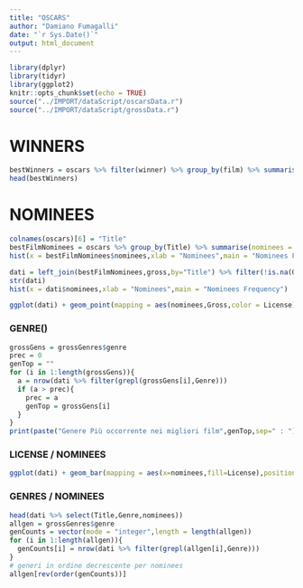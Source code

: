 ```yaml
---
title: "OSCARS"
author: "Damiano Fumagalli"
date: "`r Sys.Date()`"
output: html_document
---
```


```r
library(dplyr)
library(tidyr)
library(ggplot2)
knitr::opts_chunk$set(echo = TRUE)
source("../IMPORT/dataScript/oscarsData.r")
source("../IMPORT/dataScript/grossData.r")
```

# WINNERS

```r
bestWinners = oscars %>% filter(winner) %>% group_by(film) %>% summarise(nominees = n()) %>% arrange(desc(nominees))
head(bestWinners)
```

# NOMINEES

```r
colnames(oscars)[6] = "Title"
bestFilmNominees = oscars %>% group_by(Title) %>% summarise(nominees = n(), year = year_film) %>% arrange(desc(nominees))
hist(x = bestFilmNominees$nominees,xlab = "Nominees",main = "Nominees Frequency")
```

```r
dati = left_join(bestFilmNominees,gross,by="Title") %>% filter(!is.na(Gross))
str(dati)
hist(x = dati$nominees,xlab = "Nominees",main = "Nominees Frequency")

ggplot(dati) + geom_point(mapping = aes(nominees,Gross,color = License)) + scale_y_log10()
```

### GENRE()

```r
grossGens = grossGenres$genre
prec = 0
genTop = ""
for (i in 1:length(grossGens)){
  a = nrow(dati %>% filter(grepl(grossGens[i],Genre)))
  if (a > prec){
    prec = a
    genTop = grossGens[i]
  }
}
print(paste("Genere Più occorrente nei migliori film",genTop,sep=" : "))

```

### LICENSE / NOMINEES

```r
ggplot(dati) + geom_bar(mapping = aes(x=nominees,fill=License),position = "dodge")  + scale_fill_discrete(labels=c("Tutti","Over 10","Over 13","Over 17","NA"))
```

### GENRES / NOMINEES

```r
head(dati %>% select(Title,Genre,nominees))
allgen = grossGenres$genre
genCounts = vector(mode = "integer",length = length(allgen))
for (i in 1:length(allgen)){
  genCounts[i] = nrow(dati %>% filter(grepl(allgen[i],Genre)))
}
# generi in ordine decrescente per nominees
allgen[rev(order(genCounts))]
```
